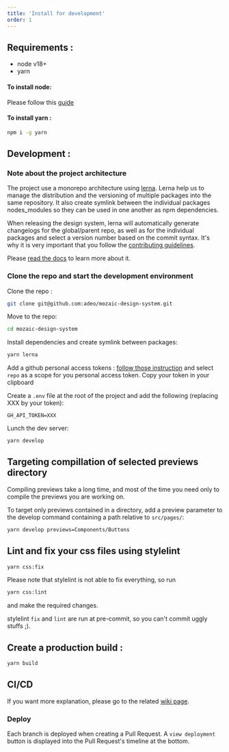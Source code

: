 ```yaml
---
title: 'Install for development'
order: 1
---
```


## Requirements :

- node v18+
- yarn

#### To install node:

Please follow this [guide](https://nodejs.org/en/download/package-manager/)

#### To install yarn :

```bash
npm i -g yarn
```

## Development :

### Note about the project architecture

The project use a monorepo architecture using [lerna](https://github.com/lerna/lerna/).
Lerna help us to manage the distribution and the versioning of multiple packages into the same repository.
It also create symlink between the individual packages nodes_modules so they can be used in one another as npm dependencies.

When releasing the design system, lerna will automatically generate changelogs for the global/parent repo, as well as for the individual packages and select a version number based on the commit syntax. It's why it is very important that you follow the [contributing guidelines](/contributing/developers/git-conventions/).

Please [read the docs](https://github.com/lerna/lerna/) to learn more about it.

### Clone the repo and start the development environment

Clone the repo :

```bash
git clone git@github.com:adeo/mozaic-design-system.git
```

Move to the repo:

```bash
cd mozaic-design-system
```

Install dependencies and create symlink between packages:

```bash
yarn lerna
```

Add a github personal access tokens :
[follow those instruction](https://help.github.com/en/articles/creating-a-personal-access-token-for-the-command-line) and select `repo` as a scope for you personal access token.
Copy your token in your clipboard

Create a `.env` file at the root of the project and add the following (replacing XXX by your token):

```
GH_API_TOKEN=XXX
```

Lunch the dev server:

```bash
yarn develop
```

## Targeting compillation of selected previews directory

Compiling previews take a long time, and most of the time you need only to compile the previews you are working on.

To target only previews contained in a directory, add a preview parameter to the develop command containing a path relative to `src/pages/`:

```bash
yarn develop previews=Components/Buttons
```

## Lint and fix your css files using stylelint

```bash
yarn css:fix
```

Please note that stylelint is not able to fix everything, so run

```bash
yarn css:lint
```

and make the required changes.

stylelint `fix` and `lint` are run at pre-commit, so you can't commit uggly stuffs ;).

## Create a production build :

```bash
yarn build
```

## CI/CD

If you want more explanation, please go to the related [wiki page](https://github.com/adeo/mozaic-design-system/wiki/CI-CD).

### Deploy

Each branch is deployed when creating a Pull Request. A `view deployment` button is displayed into the Pull Request's timeline at the bottom.